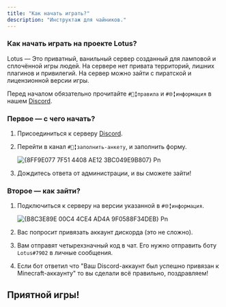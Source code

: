 ```yaml
---
title: "Как начать играть?"
description: "Инструктаж для чайников."
---
```


### Как начать играть на проекте Lotus?

Lotus — Это приватный, ванильный сервер созданный для ламповой и cплoчённой игры людей. На сервере нет привата территорий, лишних плагинов и привилегий. На сервер можно зайти с пиратской и лицензионной версии игры.

Перед началом обязательно прочитайте `#📜╏правила` и `#🌐╏информация` в нашем [Discord](https://discord.gg/wFUzrZgAeu).

### Первое — с чего начать?

1. Присоединиться к серверу [Discord](https://discord.gg/wFUzrZgAeu).
2. Перейти в канал `#📝╏заполнить-анкету`, и заполнить форму.

   ![{8FF9E077 7F51 4408 AE12 3BC049E9B807} Pn](/images/{8FF9E077-7F51-4408-AE12-3BC049E9B807}.png)
3. Дождитесь ответа от администрации, и вы сможете зайти\!

### Второе — как зайти?

1. Подключиться к серверу на версии указанной в `#🌐╏информация`.

   ![{B8C3E89E 00C4 4CE4 AD4A 9F0588F34DEB} Pn](/images/{B8C3E89E-00C4-4CE4-AD4A-9F0588F34DEB}.png)
2. Вас попросит привязать аккаунт дискорда (это не сложно).
3. Вам отправят четырехзначный код в чат. Его нужно отправить боту `Lotus#7902` в личные сообщения.
4. Если бот ответил что "Ваш Discord-аккаунт был успешно привязан к Minecraft-аккаунту" то вы сделали всё правильно, поздравляем\!

## Приятной игры\!